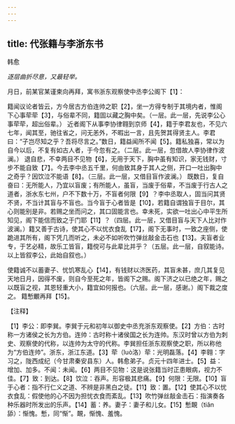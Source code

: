 ```yaml
---
---
---
```

title: 代张籍与李浙东书
---



韩愈

*逐层曲折尽意，又最轻举。*

月日，前某官某谨柬向再拜，寓书浙东观察使中丞李公阁下【1】：

籍闻议论者皆云，方今居古方伯连帅之职【2】，坐一方得专制于其境内者，惟阁下心事荦荦【3】，与俗辈不同，籍固以藏之胸中矣。（一层。此一层，先说李公心事荦荦，超出俗辈。）
近者阁下从事李协律翱到京师【4】，籍于李君友也，不见六七年，闻其至，驰往省之，问无恙外，不暇出一言，且先贺其得贤主人。李君曰：“子岂尽知之乎？吾将尽言之。”数日，籍益闻所不闻【5】。籍私独喜，常以为自今以后，不复有如古人者，于今忽有之。（二层。此一层，忽借故人李协律作波澜。）
退自悲，不幸两目不见物【6】，无用于天下，胸中虽有知识，家无钱财，寸步不能自致【7】。今去李中丞五千里，何由致其身于其人之侧，开口一吐出胸中之奇乎？因饮泣不能语【8】。（三层。此一层，又借目盲作波澜。）
既数日，复自奋曰：无所能人，乃宜以盲废；有所能人，虽盲，当废于俗辈，不当废于行古人之道者，浙水东七州，户不下数十万，不盲者何限【9】？李中丞取人，固当问其贤不贤，不当计其盲与不盲也。当今盲于心者皆是【10】，若籍自谓独盲于目尔，其心则能别是非。若赐之坐而问之，其口固能言也。幸未死，实欲一吐出心中平生所知见，阁下能信而致之于门耶【11】？（四层。此一层，又借目盲与天下人比对作波澜。）籍又善于古诗，使其心不以忧衣食乱【17】，阁下无事时，一致之座侧，使跪进其所有，阁下凭几而听之，未必不如听吹竹弹丝敲金击石也【13】。夫盲者业专，于艺必精，故乐工皆盲，籍傥可与此辈比并乎？（五层。此一层，自叙能诗。以上皆叙李公，此始自叙也。）

使籍诚不以蓄妻子、忧饥寒乱心【14】，有钱财以济医药，其盲未甚，庶几其复见天地日月，因得不废，则自今至死之年，皆阁下之赐。阁下济之以已绝之年，赐之以既盲之视，其恩轻重大小，籍宜如何报也。（六层。此一层，感谢。）阁下裁之度之。
籍慙覼再拜【15】。

【注释】

【1】李公：即李巽。李巽于元和初年以御史中丞充浙东观察使。【2】方伯：古时称一方诸侯之长为方伯。连帅：古时称十诸侯国之长为连帅。东汉时曾以方伯为刺史、观察使的代称，以连帅为太守的代称。李巽担任浙东观察使之职，所以称他为“方伯连帅”。浙东，浙江东道。【3】荦（luò洛）荦：光明磊落。【4】李翱：字习之，陇西成纪（今甘肃秦安县东）人。韩愈弟子。贞元十四年进士。【5】益：增加、加多。不闻：未闻。【6】两目不见物：这是说张籍当时正患眼病，视力不佳。【7】致：到达。【8】饮泣：吞声。形容极其悲痛。【9】何限：无限。【10】盲于心者：指不行仁义之道、不辨是非黑白之徒。【11】致：置。【12】使其心不以忧衣食乱：假使他的心不因为担忧衣食而紊乱。【13】吹竹弹丝敲金击石：指演奏各种乐器时所发出的乐声。【14】蓄：养。妻子：妻子和儿女。【15】慙靦（tiǎn舔）：惭愧。慙，同“惭”。靦，惭愧、羞愧。